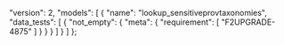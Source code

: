   "version": 2,
  "models": [
    {
      "name": "lookup_sensitiveprovtaxonomies",
      "data_tests": [
        {
          "not_empty": {
            "meta": {
              "requirement": [
                "F2UPGRADE-4875"
              ]
            }
          }
        }
      ]
    }
  ]
};
